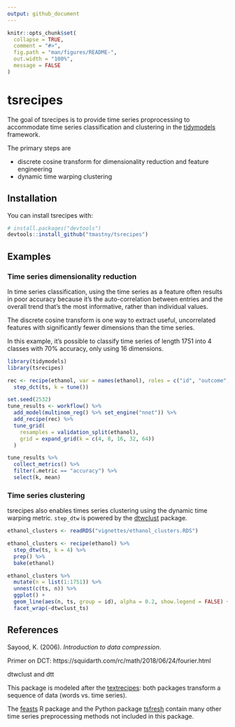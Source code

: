 ```yaml
---
output: github_document
---
```


<!-- README.md is generated from README.Rmd. Please edit that file -->

```r
knitr::opts_chunk$set(
  collapse = TRUE,
  comment = "#>",
  fig.path = "man/figures/README-",
  out.width = "100%",
  message = FALSE
)
```

# tsrecipes

<!-- badges: start -->
<!-- badges: end -->

The goal of tsrecipes is to provide time series proprocessing
to accommodate time series classification and clustering in the
[tidymodels](https://www.tidymodels.org/) framework.

The primary steps are 

* discrete cosine transform for dimensionality reduction and feature engineering
* dynamic time warping clustering

## Installation

You can install tsrecipes with:

```r
# install.packages("devtools")
devtools::install_github("tmastny/tsrecipes")
```

## Examples

### Time series dimensionality reduction

In time series classification, using the time series as a feature
often results in poor accuracy because
it's the auto-correlation between entries and the overall trend
that's the most informative, rather than individual values.

The discrete cosine transform is one way to extract useful, 
uncorrelated features with significantly fewer dimensions than the time series.

In this example, it's possible to classify time series of length 1751 into 
4 classes with 70% accuracy, only using 16 dimensions.

```r
library(tidymodels)
library(tsrecipes)

rec <- recipe(ethanol, var = names(ethanol), roles = c("id", "outcome", "input")) %>%
  step_dct(ts, k = tune())

set.seed(2532)
tune_results <- workflow() %>%
  add_model(multinom_reg() %>% set_engine("nnet")) %>%
  add_recipe(rec) %>%
  tune_grid(
    resamples = validation_split(ethanol),
    grid = expand_grid(k = c(4, 8, 16, 32, 64))
  )

tune_results %>%
  collect_metrics() %>%
  filter(.metric == "accuracy") %>%
  select(k, mean)
```

### Time series clustering

tsrecipes also enables times series clustering using the
dynamic time warping metric. `step_dtw` is powered by the
[dtwclust](https://github.com/asardaes/dtwclust) package.

```r
ethanol_clusters <- readRDS("vignettes/ethanol_clusters.RDS")
```

```r
ethanol_clusters <- recipe(ethanol) %>%
  step_dtw(ts, k = 4) %>%
  prep() %>%
  bake(ethanol)
```

```r
ethanol_clusters %>%
  mutate(n = list(1:1751)) %>%
  unnest(c(ts, n)) %>%
  ggplot() +
  geom_line(aes(n, ts, group = id), alpha = 0.2, show.legend = FALSE) +
  facet_wrap(~dtwclust_ts)
```

## References

Sayood, K. (2006). *Introduction to data compression*.

Primer on DCT: https://squidarth.com/rc/math/2018/06/24/fourier.html

dtwclust 
and 
dtt


This package is modeled after the [textrecipes](https://github.com/tidymodels/textrecipes):
both packages transform a sequence of data (words vs. time series).

The [feasts](https://feasts.tidyverts.org/) R package and the
Python package [tsfresh](https://github.com/blue-yonder/tsfresh)
contain many other time series preprocessing methods not included in this package.

